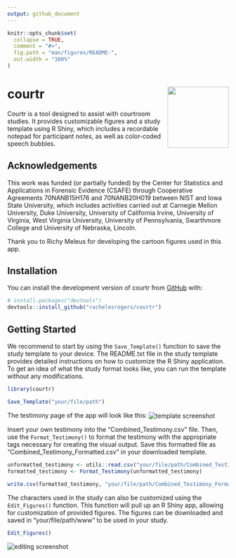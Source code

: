 ```yaml
---
output: github_document
---
```


<!-- README.md is generated from README.Rmd. Please edit that file -->

```r
knitr::opts_chunk$set(
  collapse = TRUE,
  comment = "#>",
  fig.path = "man/figures/README-",
  out.width = "100%"
)
```

# courtr <img src="man/figures/logo.png" align="right" height="139" alt="" />

<!-- badges: start -->
<!-- badges: end -->

Courtr is a tool designed to assist with courtroom studies. 
It provides customizable figures and a study template using R Shiny, which includes a recordable notepad for participant notes, as well as color-coded speech bubbles.

## Acknowledgements

This work was funded (or partially funded) by the Center for Statistics and Applications in Forensic Evidence (CSAFE) 
through Cooperative Agreements 70NANB15H176 and 70NANB20H019 between NIST and Iowa State University, which includes activities carried 
out at Carnegie Mellon University, Duke University, University of California Irvine, University of Virginia, West Virginia University, 
University of Pennsylvania, Swarthmore College and University of Nebraska, Lincoln.

Thank you to Richy Meleus for developing the cartoon figures used in this app.

## Installation

You can install the development version of courtr from [GitHub](https://github.com/) with:

``` r
# install.packages("devtools")
devtools::install_github("rachelesrogers/courtr")
```

## Getting Started

We recommend to start by using the `Save_Template()` function to save the study template to your device.
The README.txt file in the study template provides detailed instructions on how to customize the R Shiny application.
To get an idea of what the study format looks like, you can run the template without any modifications.

```r
library(courtr)

```

```r
Save_Template("your/file/path")
```

The testimony page of the app will look like this:
<img src="man/figures/template_screenshot.png" align="center" alt="template screenshot" />

Insert your own testimony into the "Combined_Testimony.csv" file. Then, use the `Format_Testimony()` to format the testimony with the appropriate tags necessary for creating the visual output. 
Save this formatted file as "Combined_Testimony_Formatted.csv" in your downloaded template.

```r

unformatted_testimony <- utils::read.csv("your/file/path/Combined_Testimony.csv")
formatted_testimony <- Format_Testimony(unformatted_testimony)

write.csv(formatted_testimony, "your/file/path/Combined_Testimony_Formatted.csv")
```

The characters used in the study can also be customized using the `Edit_Figures()` function.
This function will pull up an R Shiny app, allowing for customization of provided figures.
The figures can be downloaded and saved in "your/file/path/www" to be used in your study.

```r
Edit_Figures()
```

<img src="man/figures/figure_edits.png" align="center" alt="editing screenshot" />

